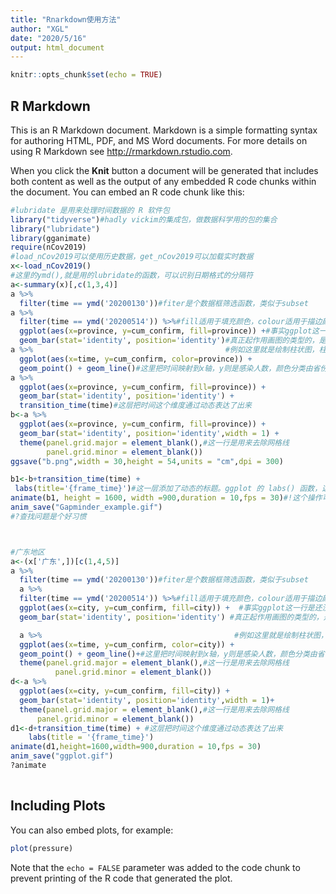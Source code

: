 ---
title: "Rnarkdown使用方法"
author: "XGL"
date: "2020/5/16"
output: html_document
---

```{r setup, include=FALSE}
knitr::opts_chunk$set(echo = TRUE)
```

## R Markdown

This is an R Markdown document. Markdown is a simple formatting syntax for authoring HTML, PDF, and MS Word documents. For more details on using R Markdown see <http://rmarkdown.rstudio.com>.

When you click the **Knit** button a document will be generated that includes both content as well as the output of any embedded R code chunks within the document. You can embed an R code chunk like this:

```{r cars, message=FALSE, warning=FALSE, paged.print=FALSE}
#lubridate 是用来处理时间数据的 R 软件包
library("tidyverse")#hadly vickim的集成包，做数据科学用的包的集合
library("lubridate")
library(gganimate)
require(nCov2019)
#load_nCov2019可以使用历史数据，get_nCov2019可以加载实时数据
x<-load_nCov2019()
#这里的ymd(),就是用的lubridate的函数，可以识别日期格式的分隔符
a<-summary(x)[,c(1,3,4)]
a %>%
  filter(time == ymd('20200130'))#fiter是个数据框筛选函数，类似于subset
a %>%
  filter(time == ymd('20200514')) %>%#fill适用于填充颜色，colour适用于描边颜色
  ggplot(aes(x=province, y=cum_confirm, fill=province)) +#事实ggplot这一行是还没有做出实质的图形，更像是一个全局设置（色彩，映射关系）
  geom_bar(stat='identity', position='identity')#真正起作用画图的类型的，是要看这一行，geom_XXX，来确定是柱状图还是扇形图等等
a %>%                                           #例如这里就是绘制柱状图，柱的高度按照 y 值设置，对应 x 上每一个取值（省份），分别绘制一根柱。      
  ggplot(aes(x=time, y=cum_confirm, color=province)) +
  geom_point() + geom_line()#这里把时间映射到x轴，y则是感染人数，颜色分类由省份区别，geom_xxx确认图类型，图层概念，叠加即可                                       
a %>%
  ggplot(aes(x=province, y=cum_confirm, fill=province)) +
  geom_bar(stat='identity', position='identity') +
  transition_time(time)#这层把时间这个维度通过动态表达了出来
b<-a %>%
  ggplot(aes(x=province, y=cum_confirm, fill=province)) +
  geom_bar(stat='identity', position='identity',width = 1) +
  theme(panel.grid.major = element_blank(),#这一行是用来去除网格线
        panel.grid.minor = element_blank())
ggsave("b.png",width = 30,height = 54,units = "cm",dpi = 300)

b1<-b+transition_time(time) +
 labs(title='{frame_time}')#这一层添加了动态的标题。ggplot 的 labs() 函数，这个函数负责图片的标记设定，除了标题以外，你还可以设置横纵轴说明等内容。
animate(b1, height = 1600, width =900,duration = 10,fps = 30)#!这个操作可以控制画GIF图的大小,帧率，持续时间
anim_save("Gapminder_example.gif")
#?查找问题是个好习惯



#广东地区
a<-(x['广东',])[c(1,4,5)]
a %>%
  filter(time == ymd('20200130'))#fiter是个数据框筛选函数，类似于subset
  a %>%
  filter(time == ymd('20200514')) %>%#fill适用于填充颜色，colour适用于描边颜色
  ggplot(aes(x=city, y=cum_confirm, fill=city)) +  #事实ggplot这一行是还没有做出实质的图形，更像是一个全局设置（色彩，映射关系）
  geom_bar(stat='identity', position='identity') #真正起作用画图的类型的，是要看这一行，geom_XXX，来确定是柱状图还是扇形图等等

  a %>%                                           #例如这里就是绘制柱状图，柱的高度按照 y 值设置，对应 x 上每一个取值（省份），分别绘制一根柱。      
  ggplot(aes(x=time, y=cum_confirm, color=city)) +
  geom_point() + geom_line()+#这里把时间映射到x轴，y则是感染人数，颜色分类由省份区别，geom_xxx确认图类型，图层概念，叠加即可                                       
  theme(panel.grid.major = element_blank(),#这一行是用来去除网格线
          panel.grid.minor = element_blank())
d<-a %>%
  ggplot(aes(x=city, y=cum_confirm, fill=city)) +
  geom_bar(stat='identity', position='identity',width = 1)+
  theme(panel.grid.major = element_blank(),#这一行是用来去除网格线
      panel.grid.minor = element_blank())
d1<-d+transition_time(time) + #这层把时间这个维度通过动态表达了出来
    labs(title = '{frame_time}')
animate(d1,height=1600,width=900,duration = 10,fps = 30)
anim_save("ggplot.gif")
?animate
  
```

## Including Plots

You can also embed plots, for example:

```{r pressure, echo=FALSE}
plot(pressure)
```

Note that the `echo = FALSE` parameter was added to the code chunk to prevent printing of the R code that generated the plot.
